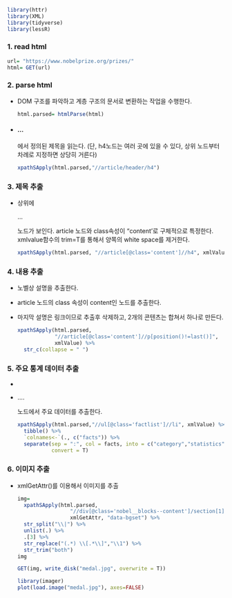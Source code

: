 ```r
library(httr)
library(XML)
library(tidyverse)
library(lessR)
```

### 1. read html

```r
url= "https://www.nobelprize.org/prizes/"
html= GET(url)
```

### 2. parse html

-   DOM 구조를 파악하고 계층 구조의 문서로 변환하는 작업을 수행한다.

    ```r
    html.parsed= htmlParse(html)
    ```

-   <h4>...</h4>

    에서 정의된 제목을 읽는다. (단, h4노드는 여러 곳에 있을 수 있다, 상위 노드부터 차례로 지정하면 상당히 거른다)

    ```r
    xpathSApply(html.parsed,"//article/header/h4")
    ```

### 3. 제목 추출

-   상위에

    <article>...</article>

    노드가 보인다. article 노드와 class속성이 "content'로 구체적으로 특정한다. xmlvalue함수의 trim=T를 통해서 양쪽의 white space를 제거한다.

    ```r
    xpathSApply(html.parsed, "//article[@class='content']//h4", xmlValue,trim=T)
    ```

### 4. 내용 추출

-   노벨상 설명을 추출한다.

-   article 노드의 class 속성이 content인 노드를 추출한다.

-   마지막 설명은 링크이므로 추출후 삭제하고, 2개의 콘텐츠는 합쳐서 하나로 만든다.

    ```r
    xpathSApply(html.parsed,
                "//article[@class='content']//p[position()!=last()]",
                xmlValue) %>% 
      str_c(collapse = " ")
      
    ```

### 5. 주요 통계 데이터 추출

-   <li>....</li>

    노드에서 주요 데이터를 추출한다.

    ```r
    xpathSApply(html.parsed,"//ul[@class='factlist']//li", xmlValue) %>% 
      tibble() %>% 
      `colnames<-`(., c("facts")) %>% 
      separate(sep = ":", col = facts, into = c("category","statistics"),
               convert = T)
    ```

### 6. 이미지 추출

-   xmlGetAttr()를 이용해서 이미지를 추출

    ```r
    img= 
      xpathSApply(html.parsed,
                     "//div[@class='nobel__blocks--content']/section[1]/div[1]",
                     xmlGetAttr, "data-bgset") %>% 
      str_split("\\|") %>% 
      unlist(.) %>% 
      .[3] %>% 
      str_replace("(.*) \\[.*\\]","\\1") %>% 
      str_trim("both")
    img
    ```

    ```r
    GET(img, write_disk("medal.jpg", overwrite = T))
    ```

    ```r
    library(imager)
    plot(load.image("medal.jpg"), axes=FALSE)
    ```
